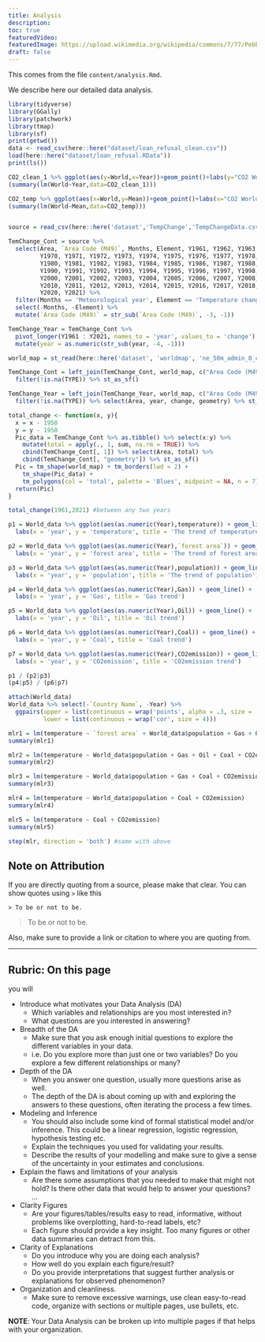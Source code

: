 ```yaml
---
title: Analysis
description:
toc: true
featuredVideo:
featuredImage: https://upload.wikimedia.org/wikipedia/commons/7/77/Pebbleswithquarzite.jpg
draft: false
---
```


This comes from the file `content/analysis.Rmd`.

We describe here our detailed data analysis.


```r
library(tidyverse)
library(GGally)
library(patchwork)
library(tmap)
library(sf)
print(getwd())
data <- read_csv(here::here("dataset/loan_refusal_clean.csv"))
load(here::here("dataset/loan_refusal.RData"))
print(ls())
```

```r
CO2_clean_1 %>% ggplot(aes(y=World,x=Year))+geom_point()+labs(y="CO2 World emission")
(summary(lm(World~Year,data=CO2_clean_1)))

CO2_temp %>% ggplot(aes(x=World,y=Mean))+geom_point()+labs(x="CO2 World emission",y="Global temp anormaly")
(summary(lm(World~Mean,data=CO2_temp)))



```
```r
source = read_csv(here::here('dataset','TempChange','TempChangeData.csv'))

TemChange_Cont = source %>%
  select(Area, `Area Code (M49)`, Months, Element, Y1961, Y1962, Y1963, Y1964, Y1965, Y1966, Y1967, Y1968, Y1969,
         Y1970, Y1971, Y1972, Y1973, Y1974, Y1975, Y1976, Y1977, Y1978, Y1979,
         Y1980, Y1981, Y1982, Y1983, Y1984, Y1985, Y1986, Y1987, Y1988, Y1989,
         Y1990, Y1991, Y1992, Y1993, Y1994, Y1995, Y1996, Y1997, Y1998, Y1999,
         Y2000, Y2001, Y2002, Y2003, Y2004, Y2005, Y2006, Y2007, Y2008, Y2009,
         Y2010, Y2011, Y2012, Y2013, Y2014, Y2015, Y2016, Y2017, Y2018, Y2019, 
         Y2020, Y2021) %>%
  filter(Months == 'Meteorological year', Element == 'Temperature change') %>%
  select(-Months, -Element) %>%
  mutate(`Area Code (M49)` = str_sub(`Area Code (M49)`, -3, -1))

TemChange_Year = TemChange_Cont %>%
  pivot_longer(Y1961 : Y2021, names_to = 'year', values_to = 'change') %>%
  mutate(year = as.numeric(str_sub(year, -4, -1)))

world_map = st_read(here::here('dataset', 'worldmap', 'ne_50m_admin_0_countries.shp'), quiet = TRUE)

TemChange_Cont = left_join(TemChange_Cont, world_map, c("Area Code (M49)" = 'ISO_N3')) %>%
  filter(!is.na(TYPE)) %>% st_as_sf()

TemChange_Year = left_join(TemChange_Year, world_map, c("Area Code (M49)" = 'ISO_N3')) %>%
  filter(!is.na(TYPE)) %>% select(Area, year, change, geometry) %>% st_as_sf()

total_change <- function(x, y){
  x = x - 1958
  y = y - 1958
  Pic_data = TemChange_Cont %>% as.tibble() %>% select(x:y) %>%
    mutate(total = apply(., 1, sum, na.rm = TRUE)) %>%
    cbind(TemChange_Cont[, 1]) %>% select(Area, total) %>%
    cbind(TemChange_Cont[, "geometry"]) %>% st_as_sf()
  Pic = tm_shape(world_map) + tm_borders(lwd = 2) +
    tm_shape(Pic_data) + 
    tm_polygons(col = 'total', palette = 'Blues', midpoint = NA, n = 7)
  return(Pic)
}

total_change(1961,2021) #between any two years
```


```r
p1 = World_data %>% ggplot(aes(as.numeric(Year),temperature)) + geom_line() +
  labs(x = 'year', y = 'temperature', title = 'The trend of temperature')

p2 = World_data %>% ggplot(aes(as.numeric(Year),`forest area`)) + geom_line() +
  labs(x = 'year', y = 'forest area', title = 'The trend of forest area')

p3 = World_data %>% ggplot(aes(as.numeric(Year),population)) + geom_line() +
  labs(x = 'year', y = 'population', title = 'The trend of population')

p4 = World_data %>% ggplot(aes(as.numeric(Year),Gas)) + geom_line() +
  labs(x = 'year', y = 'Gas', title = 'Gas trend')

p5 = World_data %>% ggplot(aes(as.numeric(Year),Oil)) + geom_line() +
  labs(x = 'year', y = 'Oil', title = 'Oil trend')

p6 = World_data %>% ggplot(aes(as.numeric(Year),Coal)) + geom_line() +
  labs(x = 'year', y = 'Coal', title = 'Coal trend')

p7 = World_data %>% ggplot(aes(as.numeric(Year),CO2emission)) + geom_line() +
  labs(x = 'year', y = 'CO2emission', title = 'CO2emission trend')

p1 / (p2|p3)
(p4|p5) / (p6|p7)
```

```r
attach(World_data)
World_data %>% select(-`Country Name`, -Year) %>%
  ggpairs(upper = list(continuous = wrap('points', alpha = .3, size = .1)),
          lower = list(continuous = wrap('cor', size = 4))) 

mlr1 = lm(temperature ~ `forest area` + World_data$population + Gas + Oil + Coal + CO2emission)
summary(mlr1)

mlr2 = lm(temperature ~ World_data$population + Gas + Oil + Coal + CO2emission)
summary(mlr2)

mlr3 = lm(temperature ~ World_data$population + Gas + Coal + CO2emission)
summary(mlr3)

mlr4 = lm(temperature ~ World_data$population + Coal + CO2emission)
summary(mlr4)

mlr5 = lm(temperature ~ Coal + CO2emission)
summary(mlr5)

step(mlr, direction = 'both') #same with above
```

## Note on Attribution

If you are directly quoting from a source, please make that clear. You can show quotes using `>` like this

```
> To be or not to be.
```

> To be or not to be.

Also, make sure to provide a link or citation to where you are quoting from.

-------


## Rubric: On this page

you will


* Introduce what motivates your Data Analysis (DA)
  * Which variables and relationships are you most interested in?
  * What questions are you interested in answering?
* Breadth of the DA
  * Make sure that you ask enough initial questions to explore the different variables in your data.
  * i.e. Do you explore more than just one or two variables? Do you explore a few different relationships or many?
* Depth of the DA
  * When you answer one question, usually more questions arise as well. 
  * The depth of the DA is about coming up with and exploring the answers to these questions, often iterating the process a few times.
* Modeling and Inference 
  * You should also include some kind of formal statistical model and/or inference. This could be a linear regression, logistic regression, hypothesis testing etc.
  * Explain the techniques you used for validating your results.
  * Describe the results of your modelling and make sure to give a sense of the uncertainty in your estimates and conclusions.
* Explain the flaws and limitations of your analysis
  * Are there some assumptions that you needed to make that might not hold? Is there other data that would help to answer your questions? ...
* Clarity Figures
  * Are your figures/tables/results easy to read, informative, without problems like overplotting, hard-to-read labels, etc?
  * Each figure should provide a key insight. Too many figures or other data summaries can detract from this.
* Clarity of Explanations
  * Do you introduce why you are doing each analysis?
  * How well do you explain each figure/result?
  * Do you provide interpretations that suggest further analysis or explanations for observed phenomenon?
* Organization and cleanliness.
  * Make sure to remove excessive warnings, use clean easy-to-read code, organize with sections or multiple pages, use bullets, etc.
  
  
**NOTE**: Your Data Analysis can be broken up into multiple pages if that helps with your organization.